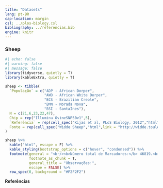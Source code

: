 ```yaml
---
title: "Datasets"
lang: pt-BR
cap-location: margin
csl: ../plos-biology.csl
bibliography: ../referencias.bib
engine: knitr
---
```



### Sheep

```r
#| echo: false
#| warning: false
#| message: false
library(tidyverse, quietly = T)
library(kableExtra, quietly = T)

sheep <- tibble(
  `População` = c("ADP - African Dorper",
                  "AWD - African White Dorper",
                  "BCS - Brazilian Creole",
                  "BMN - Morada Nova",
                  "BSI - SantaInes"),
  N = c(21,6,23,22,47),
  Chip = rep("Illumina OvineSNP50v1",5),
  `Referência` = rep(cell_spec("Kijas et al, PLoS Biology, 2012","html",link = "https://doi.org/10.1371/journal.pbio.1001258",5)),
  Fonte = rep(cell_spec("Widde Sheep","html",link = "http://widde.toulouse.inra.fr/widde/widde/main.do?module=sheep",5)),
)

sheep %>%
  kable("html", escape = F) %>%
  kable_styling(bootstrap_options = c("hover", "condensed")) %>%
  footnote(general = "<br/><b>Número total de Marcadores:</b> 46819.<br/><b>Cromossomos Selecionados:</b> OAR1 OAR2 OAR3 OAR4 OAR5 OAR6 OAR7 OAR8 OAR9 OAR10 OAR11 OAR12 OAR13 OAR14 OAR15 OAR16 OAR17 OAR18 OAR19 OAR20 OAR21 OAR22 OAR23 OAR24 OAR25 OAR26",
           footnote_as_chunk = T,
           general_title = "Observações:",
           escape = FALSE) %>%
  row_spec(0, background = "#F2F2F2")

```


::: {#refs}
**Referências**
:::